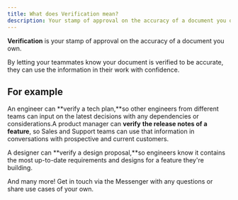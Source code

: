 ```yaml
---
title: What does Verification mean?
description: Your stamp of approval on the accuracy of a document you own
---
```


**Verification** is your stamp of approval on the accuracy of a document you own.

By letting your teammates know your document is verified to be accurate, they can use the information in their work with confidence.​

## For example

An engineer can **verify a tech plan,**so other engineers from different teams can input on the latest decisions with any dependencies or considerations.​A product manager can **verify** **the release notes of a feature**, so Sales and Support teams can use that information in conversations with prospective and current customers.

A designer can **verify a design proposal,**so engineers know it contains the most up-to-date requirements and designs for a feature they're building.

And many more! Get in touch via the Messenger with any questions or share use cases of your own.

